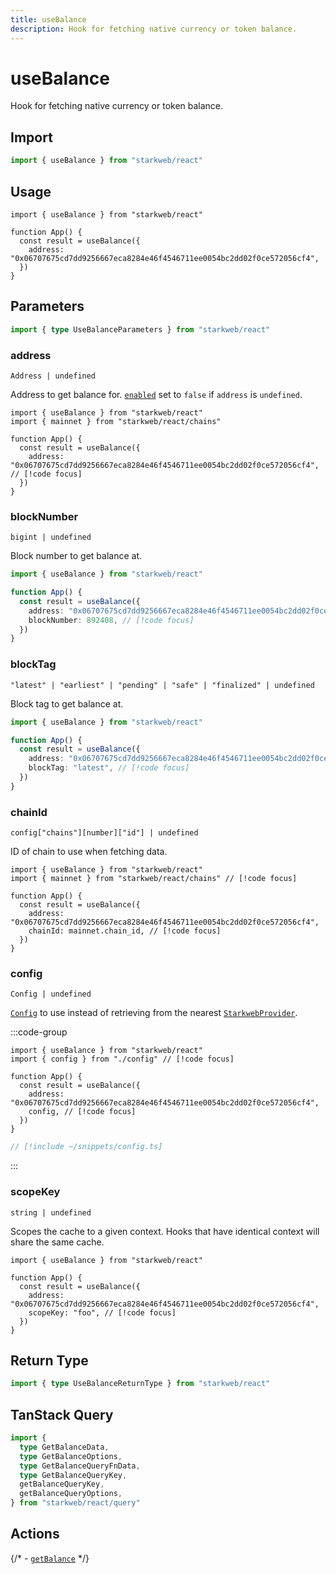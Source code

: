 ```yaml
---
title: useBalance
description: Hook for fetching native currency or token balance.
---
```


# useBalance

Hook for fetching native currency or token balance.

## Import

```ts
import { useBalance } from "starkweb/react"
```

## Usage

```tsx [index.tsx]
import { useBalance } from "starkweb/react"

function App() {
  const result = useBalance({
    address: "0x06707675cd7dd9256667eca8284e46f4546711ee0054bc2dd02f0ce572056cf4",
  })
}
```

## Parameters

```ts
import { type UseBalanceParameters } from "starkweb/react"
```

### address

`Address | undefined`

Address to get balance for. [`enabled`](#enabled) set to `false` if `address` is `undefined`.

```tsx [index.tsx]
import { useBalance } from "starkweb/react"
import { mainnet } from "starkweb/react/chains"

function App() {
  const result = useBalance({
    address: "0x06707675cd7dd9256667eca8284e46f4546711ee0054bc2dd02f0ce572056cf4", // [!code focus]
  })
}
```

### blockNumber

`bigint | undefined`

Block number to get balance at.

```ts [index.ts]
import { useBalance } from "starkweb/react"

function App() {
  const result = useBalance({
    address: "0x06707675cd7dd9256667eca8284e46f4546711ee0054bc2dd02f0ce572056cf4",
    blockNumber: 892408, // [!code focus]
  })
}
```

### blockTag

`"latest" | "earliest" | "pending" | "safe" | "finalized" | undefined`

Block tag to get balance at.

```ts [index.ts]
import { useBalance } from "starkweb/react"

function App() {
  const result = useBalance({
    address: "0x06707675cd7dd9256667eca8284e46f4546711ee0054bc2dd02f0ce572056cf4",
    blockTag: "latest", // [!code focus]
  })
}
```

### chainId

`config["chains"][number]["id"] | undefined`

ID of chain to use when fetching data.

```tsx [index.tsx]
import { useBalance } from "starkweb/react"
import { mainnet } from "starkweb/react/chains" // [!code focus]

function App() {
  const result = useBalance({
    address: "0x06707675cd7dd9256667eca8284e46f4546711ee0054bc2dd02f0ce572056cf4",
    chainId: mainnet.chain_id, // [!code focus]
  })
}
```

### config

`Config | undefined`

[`Config`](/react/api/createConfig#config) to use instead of retrieving from the nearest [`StarkwebProvider`](/react/api/StarkwebProvider).

:::code-group
```tsx [index.tsx]
import { useBalance } from "starkweb/react"
import { config } from "./config" // [!code focus]

function App() {
  const result = useBalance({
    address: "0x06707675cd7dd9256667eca8284e46f4546711ee0054bc2dd02f0ce572056cf4",
    config, // [!code focus]
  })
}
```

```ts [config.ts]
// [!include ~/snippets/config.ts]
```
:::

### scopeKey

`string | undefined`

Scopes the cache to a given context. Hooks that have identical context will share the same cache.

```tsx [index.tsx]
import { useBalance } from "starkweb/react"

function App() {
  const result = useBalance({
    address: "0x06707675cd7dd9256667eca8284e46f4546711ee0054bc2dd02f0ce572056cf4",
    scopeKey: "foo", // [!code focus]
  })
}
```


<QueryOptions TData="{ decimals: number; formatted: string; symbol: string; value: bigint; }" TError="GetBalanceErrorType" />

## Return Type

```ts
import { type UseBalanceReturnType } from "starkweb/react"
```


<QueryResult TData="{ decimals: number; formatted: string; symbol: string; value: bigint; }" TError="GetBalanceErrorType" />

## TanStack Query

```ts
import {
  type GetBalanceData,
  type GetBalanceOptions,
  type GetBalanceQueryFnData,
  type GetBalanceQueryKey,
  getBalanceQueryKey,
  getBalanceQueryOptions,
} from "starkweb/react/query"
```

## Actions

{/* - [`getBalance`](/core/actions/getBalance) */}
